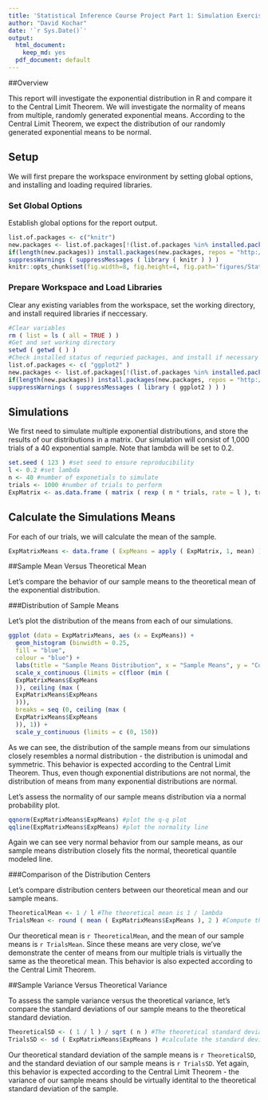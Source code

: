 ```yaml
---
title: 'Statistical Inference Course Project Part 1: Simulation Exercise'
author: "David Kochar"
date: '`r Sys.Date()`'
output:
  html_document:
    keep_md: yes
  pdf_document: default
---
```


##Overview

This report will investigate the exponential distribution in R and compare it to the Central Limit Theorem. We will investigate the normality of means from multiple, randomly generated exponential means. According to the Central Limit Theorem, we expect the distribution of our randomly generated exponential means to be normal.

## Setup

We will first prepare the workspace environment by setting global options, and installing and loading required libraries.

### Set Global Options

Establish global options for the report output.

```r
list.of.packages <- c("knitr")
new.packages <- list.of.packages[!(list.of.packages %in% installed.packages()[,"Package"])]
if(length(new.packages)) install.packages(new.packages, repos = "http://cran.us.r-project.org")
suppressWarnings ( suppressMessages ( library ( knitr ) ) )
knitr::opts_chunk$set(fig.width=8, fig.height=4, fig.path='figures/StatisticalInferenceCourseProject/StatisticalInferenceCourseProjectPart1_', echo=TRUE, warning=FALSE, message=FALSE)
```

### Prepare Workspace and Load Libraries

Clear any existing variables from the workspace, set the working directory, and install required libraries if neccessary.

```r
#Clear variables
rm ( list = ls ( all = TRUE ) )
#Get and set working directory
setwd ( getwd ( ) )
#Check installed status of requried packages, and install if necessary
list.of.packages <- c( "ggplot2" )
new.packages <- list.of.packages[!(list.of.packages %in% installed.packages()[,"Package"])]
if(length(new.packages)) install.packages(new.packages, repos = "http://cran.us.r-project.org")
suppressWarnings ( suppressMessages ( library ( ggplot2 ) ) )
```
## Simulations

We first need to simulate multiple exponential distributions, and store the results of our distributions in a matrix. Our simulation will consist of 1,000 trials of a 40 exponential sample. Note that lambda will be set to 0.2.

```r
set.seed ( 123 ) #set seed to ensure reproducibility
l <- 0.2 #set lambda
n <- 40 #number of exponetials to simulate
trials <- 1000 #number of trials to perform
ExpMatrix <- as.data.frame ( matrix ( rexp ( n * trials, rate = l ), trials, n ) ) #Create a dataframe of the trials
```
## Calculate the Simulations Means

For each of our trials, we will calculate the mean of the sample.

```r
ExpMatrixMeans <- data.frame ( ExpMeans = apply ( ExpMatrix, 1, mean) ) #Create a dataframe of trial means
```
##Sample Mean Versus Theoretical Mean

Let's compare the behavior of our sample means to the theoretical mean of the exponential distribution.

###Distribution of Sample Means

Let's plot the distribution of the means from each of our simulations.

```r
ggplot (data = ExpMatrixMeans, aes (x = ExpMeans)) +
  geom_histogram (binwidth = 0.25,
  fill = "blue",
  colour = "blue") +
  labs(title = "Sample Means Distribution", x = "Sample Means", y = "Count") +
  scale_x_continuous (limits = c(floor (min (
  ExpMatrixMeans$ExpMeans
  )), ceiling (max (
  ExpMatrixMeans$ExpMeans
  ))),
  breaks = seq (0, ceiling (max (
  ExpMatrixMeans$ExpMeans
  )), 1)) +
  scale_y_continuous (limits = c (0, 150))
```

As we can see, the distribution of the sample means from our simulations closely resembles a normal distribution - the distribution is unimodal and symmetric. This behavior is expected according to the Central Limit Theorem. Thus, even though exponential distributions are not normal, the distribution of means from many exponential distributions are normal.

Let's assess the normality of our sample means distribution via a normal probability plot.

```r
qqnorm(ExpMatrixMeans$ExpMeans) #plot the q-q plot
qqline(ExpMatrixMeans$ExpMeans) #plot the normality line
```

Again we can see very normal behavior from our sample means, as our sample means distribution closely fits the normal, theoretical quantile modeled line.

###Comparison of the Distribution Centers

Let's compare distribution centers between our theoretical mean and our sample means.

```r
TheoreticalMean <- 1 / l #The theoretical mean is 1 / lambda 
TrialsMean <- round ( mean ( ExpMatrixMeans$ExpMeans ), 2 ) #Compute the mean of sample means from the simulated trials
```

Our theoretical mean is `r TheoreticalMean`, and the mean of our sample means is `r TrialsMean`. Since these means are very close, we've demonstrate the center of means from our multiple trials is virtually the same as the theoretical mean. This behavior is also expected according to the Central Limit Theorem.

##Sample Variance Versus Theoretical Variance

To assess the sample variance versus the theoretical variance, let's compare the standard deviations of our sample means to the theoretical standard deviation.

```r
TheoreticalSD <- ( 1 / l ) / sqrt ( n ) #The theoretical standard deviation is ( 1 / l ) / sqrt ( n )
TrialsSD <- sd ( ExpMatrixMeans$ExpMeans ) #calculate the standard deviation of the sample means
```

Our theoretical standard deviation of the sample means is `r TheoreticalSD`, and the standard deviation of our sample means is `r TrialsSD`. Yet again, this behavior is expected according to the Central Limit Theorem - the variance of our sample means should be virtually identital to the theoretical standard deviation of the sample.